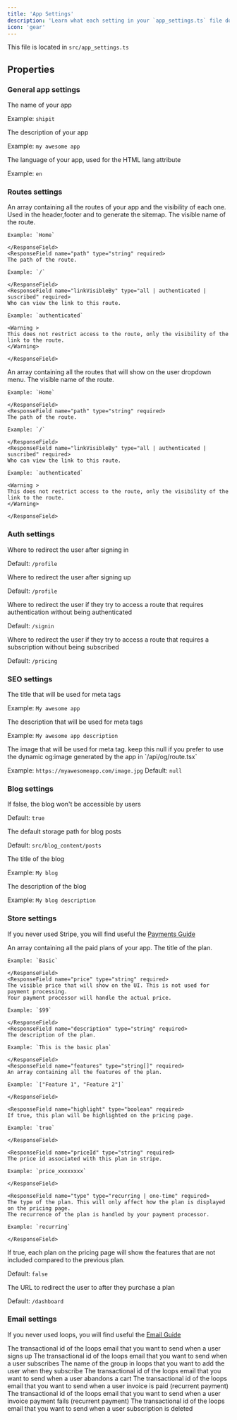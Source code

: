 ```yaml
---
title: 'App Settings'
description: 'Learn what each setting in your `app_settings.ts` file does and how to configure them.'
icon: 'gear'
---
```

This file is located in `src/app_settings.ts`

## Properties

### General app settings

<ResponseField name="APP_NAME" type="string" required>
The name of your app

Example: `shipit`

</ResponseField>

<ResponseField name="APP_DESCRIPTION" type="string" required>
The description of your app

Example: `my awesome app`

</ResponseField>

<ResponseField name="APP_LANG" type="string" required>
The language of your app, used for the HTML lang attribute

Example: `en`

</ResponseField>

### Routes settings

<ResponseField name="APP_ROUTES" type="Route[]" required>
  An array containing all the routes of your app and the visibility of each one.
  Used in the header,footer and to generate the sitemap.
  <Expandable title="Navigation">
    <ResponseField name="name" type="string" required>
    The visible name of the route.

    Example: `Home`

    </ResponseField>
    <ResponseField name="path" type="string" required>
    The path of the route.

    Example: `/`

    </ResponseField>
    <ResponseField name="linkVisibleBy" type="all | authenticated | suscribed" required>
    Who can view the link to this route.

    Example: `authenticated`

    <Warning >
    This does not restrict access to the route, only the visibility of the link to the route.
    </Warning>

    </ResponseField>



  </Expandable>
</ResponseField>

<ResponseField name="USER_ROUTES" type="Route[]" required>
  An array containing all the routes that will show on the user dropdown menu.
  <Expandable title="Navigation">
    <ResponseField name="name" type="string" required>
    The visible name of the route.

    Example: `Home`

    </ResponseField>
    <ResponseField name="path" type="string" required>
    The path of the route.

    Example: `/`

    </ResponseField>
    <ResponseField name="linkVisibleBy" type="all | authenticated | suscribed" required>
    Who can view the link to this route.

    Example: `authenticated`

    <Warning >
    This does not restrict access to the route, only the visibility of the link to the route.
    </Warning>

    </ResponseField>



  </Expandable>
</ResponseField>

### Auth settings
<ResponseField name="AFTER_SIGNIN_REDIRECT_URL" type="string" required>
Where to redirect the user after signing in

Default: `/profile`

</ResponseField>

<ResponseField name="AFTER_SIGNUP_REDIRECT_URL" type="string" required>
Where to redirect the user after signing up

Default: `/profile`

</ResponseField>

<ResponseField name="NON_AUTHENTICATED_REDIRECT_URL" type="string" required>
Where to redirect the user if they try to access a route that requires authentication without being authenticated

Default: `/signin`

</ResponseField>

<ResponseField name="NON_SUSCRIBED_REDIRECT_URL" type="string" required>
Where to redirect the user if they try to access a route that requires a subscription without being subscribed

Default: `/pricing`

</ResponseField>

### SEO settings

<ResponseField name="SEO_TITLE" type="string" required>
The title that will be used for meta tags

Example: `My awesome app`

</ResponseField>

<ResponseField name="SEO_DESCRIPTION" type="string" required>
The description that will be used for meta tags

Example: `My awesome app description`

</ResponseField>

<ResponseField name="SEO_IMAGE" type="string | null" required>
The image that will be used for meta tag.
keep this null if you prefer to use the dynamic og:image generated by the app in `/api/og/route.tsx`

Example: `https://myawesomeapp.com/image.jpg`
Default: `null`

</ResponseField>

### Blog settings

<ResponseField name="BLOG_ENABLED" type="boolean" required>
If false, the blog won't be accessible by users

Default: `true`

</ResponseField>



<ResponseField name="BLOG_POST_PATH" type="string" required>
The default storage path for blog posts

Default: `src/blog_content/posts`

</ResponseField>

<ResponseField name="BLOG_TITLE" type="string" required>
The title of the blog

Example: `My blog`

</ResponseField>

<ResponseField name="BLOG_DESCRIPTION" type="string" required>
The description of the blog

Example: `My blog description`

</ResponseField>

### Store settings

If you never used Stripe, you will find useful the [Payments Guide](/guides/payments)

<ResponseField name="STORE_PLANS" type="Plan[]" required>
  An array containing all the paid plans of your app.
  <Expandable title="Navigation">
    <ResponseField name="title" type="string" required>
    The title of the plan.

    Example: `Basic`

    </ResponseField>
    <ResponseField name="price" type="string" required>
    The visible price that will show on the UI. This is not used for payment processing.
    Your payment processor will handle the actual price.

    Example: `$99`

    </ResponseField>
    <ResponseField name="description" type="string" required>
    The description of the plan.

    Example: `This is the basic plan`

    </ResponseField>
    <ResponseField name="features" type="string[]" required>
    An array containing all the features of the plan.

    Example: `["Feature 1", "Feature 2"]`

    </ResponseField>
    
    <ResponseField name="highlight" type="boolean" required>
    If true, this plan will be highlighted on the pricing page.

    Example: `true`

    </ResponseField>

    <ResponseField name="priceId" type="string" required>
    The price id associated with this plan in stripe.

    Example: `price_xxxxxxxx`

    </ResponseField>

    <ResponseField name="type" type="recurring | one-time" required>
    The type of the plan. This will only affect how the plan is displayed on the pricing page.
    The recurrence of the plan is handled by your payment processor.

    Example: `recurring`

    </ResponseField>
  </Expandable>
</ResponseField>


<ResponseField name="STORE_PLANS_SHOW_NOT_INCLUDED_FEATURES" type="boolean" required>
If true, each plan on the pricing page will show the features that are not included compared
to the previous plan.

Default: `false`

</ResponseField>

<ResponseField name="AFTER_PURCHASE_REDIRECT_URL" type="string" required>
The URL to redirect the user to after they purchase a plan

Default: `/dashboard`

</ResponseField>

### Email settings

If you never used loops, you will find useful the [Email Guide](/guides/emails) 

<ResponseField name="LOOPS_MAGIC_LINK_EMAIL" type="string" required>
The transactional id of the loops email that you want to send when a user signs up

</ResponseField>

<ResponseField name="LOOPS_SUBSCRIPTION_EMAIL" type="string | null" required>
The transactional id of the loops email that you want to send when a user subscribes

</ResponseField>

<ResponseField name="LOOPS_SUSCRIBED_GROUP" type="string" required>
The name of the group in loops that you want to add the user when they subscribe

</ResponseField>

<ResponseField name="LOOPS_ABANDONED_CART_EMAIL" type="string | null" required>
The transactional id of the loops email that you want to send when a user abandons a cart

</ResponseField>

<ResponseField name="LOOPS_INVOICE_PAID_EMAIL" type="string | null" required>
The transactional id of the loops email that you want to send when a user invoice is paid (recurrent payment)

</ResponseField>

<ResponseField name="LOOPS_INVOICE_FAILED_EMAIL" type="string | null" required>
The transactional id of the loops email that you want to send when a user invoice payment fails (recurrent payment)

</ResponseField>

<ResponseField name="LOOPS_SUBSCRIPTION_DELETED_EMAIL" type="string | null" required>
The transactional id of the loops email that you want to send when a user subscription is deleted

</ResponseField>








